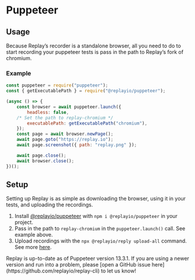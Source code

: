 
# Puppeteer

## Usage

Because Replay’s recorder is a standalone browser, all you need to do to start recording your puppeteer tests is pass in the path to Replay’s fork of chromium.

### Example

```jsx
const puppeteer = require("puppeteer");
const { getExecutablePath } = require("@replayio/puppeteer");

(async () => {
	const browser = await puppeteer.launch({
		headless: false,
    /* Set the path to replay-chromium */
		executablePath: getExecutablePath("chromium"),
	});
	const page = await browser.newPage();
	await page.goto("https://replay.io");
	await page.screenshot({ path: "replay.png" });

	await page.close();
	await browser.close();
})();
```

## Setup

Setting up Replay is as simple as downloading the browser, using it in your tests, and uploading the recordings.

1. Install [@replayio/puppeteer](https://github.com/Replayio/replay-cli/tree/main/packages/puppeteer) with `npm i @replayio/puppeteer` in your project.
2. Pass in the path to `replay-chromium` in the  `puppeteer.launch()` call. See example above.
3. Upload recordings with the `npx @replayio/reply upload-all` command. See more [here](../../Reference-Guide/Recording/Replay-CLI.md).

<Callout type="info" emoji="📌">
Replay is up-to-date as of Puppeteer version 13.3.1. If you are using a newer version and run into a problem, please [open a GitHub issue here](https://github.com/replayio/replay-cli) to let us know!
</Callout>